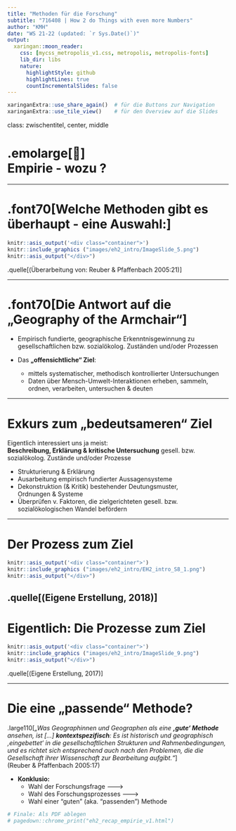 ```yaml
---
title: "Methoden für die Forschung"
subtitle: "716408 | How 2 do Things with even more Numbers"
author: "KMH"
date: "WS 21-22 (updated: `r Sys.Date()`)" 
output:
  xaringan::moon_reader:
    css: [mycss_metropolis_v1.css, metropolis, metropolis-fonts]
    lib_dir: libs
    nature:
      highlightStyle: github
      highlightLines: true
      countIncrementalSlides: false
---
```

```r
xaringanExtra::use_share_again()  # für die Buttons zur Navigation
xaringanExtra::use_tile_view()    # für den Overview auf die Slides
```
class: zwischentitel, center, middle

# .emolarge[🤔]<br>Empirie - wozu ? 

---

# .font70[Welche Methoden gibt es überhaupt - eine Auswahl:]

```r
knitr::asis_output('<div class="container">')
knitr::include_graphics ("images/eh2_intro/ImageSlide_5.png")
knitr::asis_output("</div>")
```
.quelle[(Überarbeitung von: Reuber & Pfaffenbach 2005:21)]

---

# .font70[Die Antwort auf die „Geography of the Armchair“]
* Empirisch fundierte, geographische Erkenntnisgewinnung zu gesellschaftlichen bzw. sozialökolog. Zuständen und/oder Prozessen

* Das **„offensichtliche“ Ziel**:
  + mittels systematischer, methodisch kontrollierter Untersuchungen
  + Daten über Mensch-Umwelt-Interaktionen erheben, sammeln, ordnen, verarbeiten, untersuchen & deuten

---

# Exkurs zum „bedeutsameren“ Ziel

Eigentlich interessiert uns ja meist:  
**Beschreibung, Erklärung & kritische Untersuchung** gesell. bzw. sozialökolog. Zustände und/oder Prozesse

* Strukturierung & Erklärung
* Ausarbeitung empirisch fundierter Aussagensysteme
* Dekonstruktion (& Kritik) bestehender Deutungsmuster,  
Ordnungen & Systeme
* Überprüfen v. Faktoren, die zielgerichteten gesell. bzw. sozialökologischen Wandel befördern

---

# Der Prozess zum Ziel

```r
knitr::asis_output('<div class="container">')
knitr::include_graphics ("images/eh2_intro/EH2_intro_S8_1.png")
knitr::asis_output("</div>")
```
.quelle[(Eigene Erstellung, 2018)]
---

# Eigentlich: Die Prozesse zum Ziel

```r
knitr::asis_output('<div class="container">')
knitr::include_graphics ("images/eh2_intro/ImageSlide_9.png")
knitr::asis_output("</div>")
```
.quelle[(Eigene Erstellung, 2017)]

---

# Die eine „passende“ Methode?

.large110[*„Was Geographinnen und Geographen als eine **‚gute‘ Methode** ansehen, ist […] **kontextspezifisch**: Es ist historisch und geographisch ‚eingebettet‘ in die gesellschaftlichen Strukturen und Rahmenbedingungen, und es richtet sich entsprechend auch nach den Problemen, die die Gesellschaft ihrer Wissenschaft zur Bearbeitung aufgibt.“*]  
(Reuber & Pfaffenbach 2005:17)  


* **Konklusio:**
  + Wahl der Forschungsfrage 🡒
  + Wahl des Forschungsprozesses 🡒
  + Wahl einer "guten" (aka. "passenden") Methode
  
```r
# Finale: Als PDF ablegen
# pagedown::chrome_print("eh2_recap_empirie_v1.html")
```

